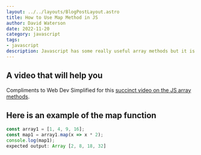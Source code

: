```yaml
---
layout: ../../layouts/BlogPostLayout.astro
title: How to Use Map Method in JS  
author: David Waterson
date: 2022-11-20
category: javascript
tags:
- javascript
description: Javascript has some really useful array methods but it is not easy to remember the syntax unless you use them frequently. Get some nice shortcuts to resources that will assist.
---
```


## A video that will help you

Compliments to Web Dev Simplified for this [succinct video on the JS array methods](https://www.youtube.com/watch?v=R8rmfD9Y5-c).

## Here is an example of the map function

```js
const array1 = [1, 4, 9, 16];
const map1 = array1.map(x => x * 2);
console.log(map1);
expected output: Array [2, 8, 18, 32]
```

